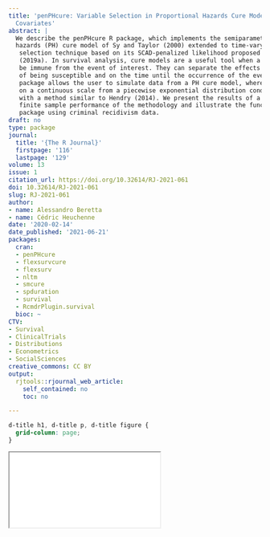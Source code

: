 ```yaml
---
title: 'penPHcure: Variable Selection in Proportional Hazards Cure Model with Time-Varying
  Covariates'
abstract: |
  We describe the penPHcure R package, which implements the semiparametric proportional
  hazards (PH) cure model of Sy and Taylor (2000) extended to time-varying covariates and the variable
   selection technique based on its SCAD-penalized likelihood proposed by Beretta and Heuchenne
   (2019a). In survival analysis, cure models are a useful tool when a fraction of the population is likely to
   be immune from the event of interest. They can separate the effects of certain factors on the probability
   of being susceptible and on the time until the occurrence of the event. Moreover, the penPHcure
   package allows the user to simulate data from a PH cure model, where the event-times are generated
   on a continuous scale from a piecewise exponential distribution conditional on time-varying covariates,
   with a method similar to Hendry (2014). We present the results of a simulation study to assess the
   finite sample performance of the methodology and illustrate the functionalities of the penPHcure
   package using criminal recidivism data.
draft: no
type: package
journal:
  title: '{The R Journal}'
  firstpage: '116'
  lastpage: '129'
volume: 13
issue: 1
citation_url: https://doi.org/10.32614/RJ-2021-061
doi: 10.32614/RJ-2021-061
slug: RJ-2021-061
author:
- name: Alessandro Beretta
- name: Cédric Heuchenne
date: '2020-02-14'
date_published: '2021-06-21'
packages:
  cran:
  - penPHcure
  - flexsurvcure
  - flexsurv
  - nltm
  - smcure
  - spduration
  - survival
  - RcmdrPlugin.survival
  bioc: ~
CTV:
- Survival
- ClinicalTrials
- Distributions
- Econometrics
- SocialSciences
creative_commons: CC BY
output:
  rjtools::rjournal_web_article:
    self_contained: no
    toc: no

---
```


```css
d-title h1, d-title p, d-title figure {
  grid-column: page;
}
```

<div class="l-page">
  <object data="RJ-2021-061.pdf" type="application/pdf" style="height:955px;width:100%">
    <iframe src="RJ-2021-061.pdf"></iframe>
  </object>
</div>
